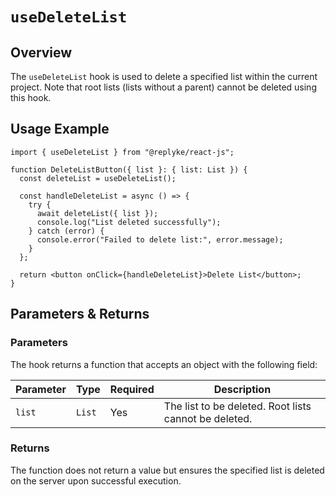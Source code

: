 # `useDeleteList`

## Overview

The `useDeleteList` hook is used to delete a specified list within the current project. Note that root lists (lists without a parent) cannot be deleted using this hook.


## Usage Example

```tsx
import { useDeleteList } from "@replyke/react-js";

function DeleteListButton({ list }: { list: List }) {
  const deleteList = useDeleteList();

  const handleDeleteList = async () => {
    try {
      await deleteList({ list });
      console.log("List deleted successfully");
    } catch (error) {
      console.error("Failed to delete list:", error.message);
    }
  };

  return <button onClick={handleDeleteList}>Delete List</button>;
}
```


## Parameters & Returns

### Parameters

The hook returns a function that accepts an object with the following field:

| Parameter | Type   | Required | Description                                  |
|-----------|--------|----------|----------------------------------------------|
| `list`    | `List` | Yes      | The list to be deleted. Root lists cannot be deleted. |

### Returns

The function does not return a value but ensures the specified list is deleted on the server upon successful execution.
